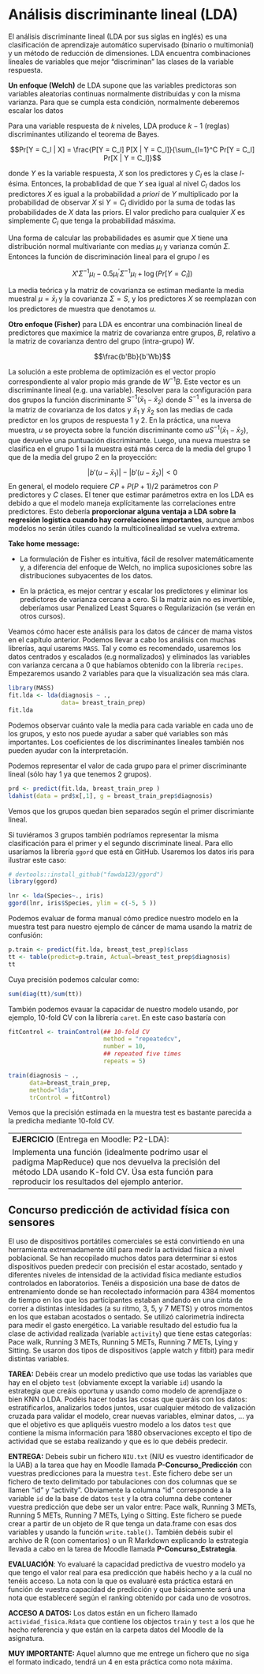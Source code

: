 # Análisis discriminante lineal (LDA)

El análisis discriminante lineal (LDA por sus siglas en inglés) es una clasificación de aprendizaje automático supervisado (binario o multimonial) y un método de reducción de dimensiones. LDA encuentra combinaciones lineales de variables que mejor "discriminan" las clases de la variable respuesta.

**Un enfoque (Welch)** de LDA supone que las variables predictoras son variables aleatorias continuas normalmente distribuidas y con la misma varianza. Para que se cumpla esta condición, normalmente deberemos escalar los datos

Para una variable respuesta de $k$ niveles, LDA produce $k-1$ (reglas) discriminantes utilizando el teorema de Bayes.

$$Pr[Y = C_l | X] = \frac{P[Y = C_l] P[X | Y = C_l]}{\sum_{l=1}^C Pr[Y = C_l] Pr[X | Y = C_l]}$$

donde $Y$ es la variable respuesta, $X$ son los predictores y $C_l$ es la clase $l$-ésima. Entonces, la probablidad de que $Y$ sea igual al nivel $C_l$ dados los predictores $X$ es igual a la probabilidad a *priori* de $Y$  multiplicado por la probabilidad de observar $X$ si $Y=C_l$ dividido por la suma de todas las probabilidades de $X$ data las priors. El valor predicho para cualquier $X$ es simplemente $C_l$ que tenga la probabilidad másxima.

Una forma de calcular las probabilidades es asumir que $X$  tiene una distribución normal multivariante con medias $\mu_l$ y varianza común $\Sigma$. Entonces la función de discriminación lineal para el grupo $l$ es

$$X'\Sigma^{-1}\mu_l - 0.5 \mu_l^{'}\Sigma^{-1}\mu_l + \log(Pr[Y = C_l])$$

La media teórica y la matriz de covarianza se estiman mediante la media muestral
$\mu=\bar{x}_l$ y la covarianza $\Sigma=S$, y los predictores $X$ se reemplazan con los predictores de muestra que denotamos $u$. 

**Otro enfoque (Fisher)** para LDA es encontrar una combinación lineal de predictores que maximice la matriz de covarianza entre grupos, $B$, relativo a la matriz de covarianza dentro del grupo (intra-grupo) $W$.

$$\frac{b'Bb}{b'Wb}$$


La solución a este problema de optimización es el vector propio correspondiente al valor propio más grande de $W^{-1}B$. Este vector es un discriminante lineal (e.g. una variable). Resolver para la configuración para dos grupos la función discriminante $S^{-1}(\bar{x}_1 - \bar{x}_2)$ donde $S^{-1}$ es la inversa de la matriz de covarianza de los datos y $\bar{x}_1$ y $\bar{x}_2$ son las medias de cada predictor en los grupos de respuesta 1 y 2. En la práctica, una nueva muestra, $u$ se proyecta sobre la función discriminante como $uS^{-1}(\bar{x}_1 - \bar{x}_2)$, que devuelve una puntuación discriminante. Luego, una nueva muestra se clasifica en el grupo 1 si la muestra está más cerca de la media del grupo 1 que de la media del grupo 2 en la proyección:

$$\left| b'(u - \bar{x}_1) \right| - \left| b'(u - \bar{x}_2) \right| < 0$$
En general, el modelo requiere $CP + P(P + 1)/2$  parámetros con $P$ predictores y $C$ clases. El tener que estimar parámetros extra en los LDA es debido a que el modelo maneja explícitamente las correlaciones entre predictores. Esto debería **proporcionar alguna ventaja a LDA sobre la regresión logística cuando hay correlaciones importantes**, aunque ambos modelos no serán útiles cuando la multicolinealidad se vuelva extrema.

**Take home message:** 

- La formulación de Fisher es intuitiva, fácil de resolver matemáticamente y, a diferencia del enfoque de Welch, no implica suposiciones sobre las distribuciones subyacentes de los datos.

- En la práctica, es mejor centrar y escalar los predictores y eliminar los predictores de varianza cercana a cero. Si la matriz aún no es invertible, deberíamos usar Penalized Least Squares o Regularización (se verán en otros cursos).


Veamos cómo hacer este análisis para los datos de cáncer de mama vistos en el capítulo anterior. Podemos llevar a cabo los análisis con muchas librerías, aquí usarems `MASS`. Tal y como es recomendado, usaremos los datos centrados y escalados (e.g normalizados) y eliminados las variables con varianza cercana a 0 que habíamos obtenido con la librería `recipes`. Empezaremos usando 2 variables para que la visualización sea más clara.

```r
library(MASS)
fit.lda <- lda(diagnosis ~ .,
               data= breast_train_prep)
fit.lda
``` 

Podemos observar cuánto vale la media para cada variable en cada uno de los grupos, y esto nos puede ayudar a saber qué variables son más importantes. Los coeficientes de los discriminantes lineales también nos pueden ayudar con la interpretación.

Podemos representar el valor de cada grupo para el primer discriminante lineal (sólo hay 1 ya que tenemos 2 grupos).

```r
prd <- predict(fit.lda, breast_train_prep )
ldahist(data = prd$x[,1], g = breast_train_prep$diagnosis)
```

Vemos que los grupos quedan bien separados según el primer discrimiante lineal. 


Si tuviéramos 3 grupos también podríamos representar la misma clasificación para el primer y el segundo discriminate lineal. Para ello usaríamos la librería `ggord` que está en GitHub. Usaremos los datos iris para ilustrar este caso:

```r
# devtools::install_github("fawda123/ggord")
library(ggord)

lnr <- lda(Species~., iris)
ggord(lnr, iris$Species, ylim = c(-5, 5 ))
```

Podemos evaluar de forma manual cómo predice nuestro modelo en la muestra test para nuestro ejemplo de cáncer de mama usando la matriz de confusión:

```r
p.train <- predict(fit.lda, breast_test_prep)$class
tt <- table(predict=p.train, Actual=breast_test_prep$diagnosis)
tt
```

Cuya precisión podemos calcular como:

```r
sum(diag(tt)/sum(tt))
```


También podemos evauar la capacidar de nuestro modelo usando, por ejemplo, 10-fold CV con la librería `caret`. En este caso bastaría con 

```r
fitControl <- trainControl(## 10-fold CV
                           method = "repeatedcv",
                           number = 10,
                           ## repeated five times
                           repeats = 5)

train(diagnosis ~ ., 
      data=breast_train_prep,
      method="lda",
      trControl = fitControl)
```


Vemos que la precisión estimada en la muestra test es bastante parecida a la predicha mediante 10-fold CV. 


-------------------------------------------------------------------
**EJERCICIO** (Entrega en Moodle: P2-LDA):

Implementa una función (idealmente podrímo usar el padigma MapReduce) que nos devuelva la precisión del método LDA usando K-fold CV. Úsa esta función para reproducir los resultados del ejemplo anterior.
-------------------------------------------------------------------




## Concurso predicción de actividad física con sensores


El uso de dispositivos portátiles comerciales se está convirtiendo en una herramienta extremadamente útil para medir la actividad física a nivel poblacional. Se han recopilado muchos datos para determinar si estos dispositivos pueden predecir con precisión el estar acostado, sentado y diferentes niveles de intensidad de la actividad física mediante estudios controlados en laboratorios. Tenéis a disposición una base de datos de entrenamiento donde se han recolectado información para 4384 momentos de tiempo en los que los participantes estaban andando en una cinta de correr a distintas intesidades (a su ritmo, 3, 5, y 7 METS) y otros momentos en los que estaban acostados o sentado. Se utilizó calorimetría indirecta para medir el gasto energético. La variable resultado del estudio fua la clase de actividad realizada (variable `activity`) que tiene estas categorías: Pace walk, Running 3 METs, Running 5 METs, Running 7 METs, Lying y Sitting. Se usaron dos tipos de dispositivos (apple watch y fitbit) para medir distintas variables. 

**TAREA:** Debéis crear un modelo predictivo que use todas las variables que hay en el objeto `test` (obviamente except la variable `id`) usando la estrategia que creáis oportuna y usando como modelo de aprendijaze o bien KNN o LDA. Podéis hacer todas las cosas que queráis con los datos: estratificarlos, analizarlos todos juntos, usar cualquier método de valización cruzada para validar el modelo, crear nuevas variables, elminar datos, ... ya que el objetivo es que apliquéis vuestro modelo a los datos `test` que contiene la misma información para 1880 observaciones excepto el tipo de actividad que se estaba realizando y que es lo que debéis predecir.

**ENTREGA:** Debeis subir un fichero `NIU.txt` (NIU es vuestro identificador de la UAB) a la tarea que hay en Moodle llamada **P-Concurso_Predicción** con vuestras predicciones para la muestra `test`. Este fichero debe ser un fichero de texto delimitado por tabulaciones con dos columnas que se llamen "id" y "activity". Obviamente la columna "id" corresponde a la variable `id` de la base de datos `test` y la otra columna debe contener vuestra predicción que debe ser un valor entre: Pace walk, Running 3 METs, Running 5 METs, Running 7 METs, Lying o Sitting. Este fichero se puede crear a partir de un objeto de R que tenga un data.frame con esas dos variables y usando la función `write.table()`. También debéis subir el archivo de R (con comentarios) o un R Markdown explicando la estrategia llevada a cabo en la tarea de Moodle llamada **P-Concurso_Estrategia**. 

**EVALUACIÓN**: Yo evaluaré la capacidad predictiva de vuestro modelo ya que tengo el valor real para esa predicción que habéis hecho y a la cuál no tenéis acceso. La nota con la que os evaluaré esta práctica estará en función de vuestra capacidad de predicción y que básicamente será una nota que estableceré según el ranking obtenido por cada uno de vosotros. 

**ACCESO A DATOS:** Los datos están en un fichero llamado `actividad_fisica.Rdata` que contiene los objectos `train` y `test` a los que he hecho referencia y que están en la carpeta datos del Moodle de la asignatura. 

**MUY IMPORTANTE:** Aquel alumno que me entrege un fichero que no siga el formato indicado, tendrá un 4 en esta práctica como nota máxima. 


